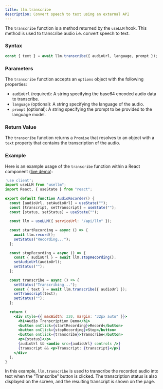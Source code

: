 ```yaml
---
title: llm.transcribe
description: Convert speech to text using an external API
---
```


The `transcribe` function is a method returned by the `useLLM` hook. This method is used to transcribe audio i.e. convert speech to text.

### Syntax

```jsx
const { text } = await llm.transcribe({ audioUrl, language, prompt });
```

### Parameters

The `transcribe` function accepts an `options` object with the following properties:

- `audioUrl` (required): A string specifying the base64 encoded audio data to transcribe.
- `language` (optional): A string specifying the language of the audio.
- `prompt` (optional): A string specifying the prompt to be provided to the language model.

### Return Value

The `transcribe` function returns a `Promise` that resolves to an object with a `text` property that contains the transcription of the audio.

### Example

Here is an example usage of the `transcribe` function within a React component ([live demo](https://usellm.org/demo/speech-to-text)):

```jsx
'use client';
import useLLM from "usellm";
import React, { useState } from "react";
​
export default function AudioRecorder() {
  const [audioUrl, setAudioUrl] = useState("");
  const [transcript, setTranscript] = useState("");
  const [status, setStatus] = useState("");
​
  const llm = useLLM({ serviceUrl: "/api/llm" });
​
  const startRecording = async () => {
    await llm.record();
    setStatus("Recording...");
  };
​
  const stopRecording = async () => {
    const { audioUrl } = await llm.stopRecording();
    setAudioUrl(audioUrl);
    setStatus("");
  };
​
  const transcribe = async () => {
    setStatus("Transcribing...");
    const { text } = await llm.transcribe({ audioUrl });
    setTranscript(text);
    setStatus("");
  };
​
  return (
    <div style={{ maxWidth: 320, margin: "32px auto" }}>
      <h1>Audio Transcription Demo</h1>
      <button onClick={startRecording}>Record</button>
      <button onClick={stopRecording}>Stop</button>
      <button onClick={transcribe}>Transcribe</button>
      <p>{status}</p>
      {audioUrl && <audio src={audioUrl} controls />}
      {transcript && <p>Transcript: {transcript}</p>}
    </div>
  );
}
```

In this example, `llm.transcribe` is used to transcribe the recorded audio into text when the "Transcribe" button
is clicked. The transcription status is also displayed on the screen, and the resulting transcript is shown on the page.
